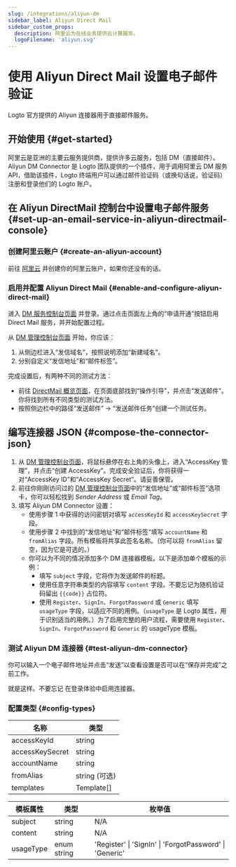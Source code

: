 ```yaml
---
slug: /integrations/aliyun-dm
sidebar_label: Aliyun Direct Mail
sidebar_custom_props:
  description: 阿里云为在线业务提供云计算服务。
  logoFilename: 'aliyun.svg'
---
```



# 使用 Aliyun Direct Mail 设置电子邮件验证

Logto 官方提供的 Aliyun 连接器用于直接邮件服务。

<GuideTip />

## 开始使用 \{#get-started}

阿里云是亚洲的主要云服务提供商，提供许多云服务，包括 DM（直接邮件）。Aliyun DM Connector 是 Logto 团队提供的一个插件，用于调用阿里云 DM 服务 API，借助该插件，Logto 终端用户可以通过邮件验证码（或换句话说，验证码）注册和登录他们的 Logto 账户。

## 在 Aliyun DirectMail 控制台中设置电子邮件服务 \{#set-up-an-email-service-in-aliyun-directmail-console}

### 创建阿里云账户 \{#create-an-aliyun-account}

前往 [阿里云](https://aliyun.com/) 并创建你的阿里云账户，如果你还没有的话。

### 启用并配置 Aliyun Direct Mail \{#enable-and-configure-aliyun-direct-mail}

进入 [DM 服务控制台页面](https://www.aliyun.com/product/directmail) 并登录。通过点击页面左上角的“申请开通”按钮启用 Direct Mail 服务，并开始配置过程。

从 [DM 管理控制台页面](https://dm.console.aliyun.com/) 开始，你应该：

1. 从侧边栏进入“发信域名”，按照说明添加“新建域名”。
2. 分别自定义“发信地址”和“邮件标签”。

完成设置后，有两种不同的测试方法：

- 前往 [DirectMail 概览页面](https://dm.console.aliyun.com/)，在页面底部找到“操作引导”，并点击“发送邮件”。你将找到所有不同类型的测试方法。
- 按照侧边栏中的路径“发送邮件” -> “发送邮件任务”创建一个测试任务。

## 编写连接器 JSON \{#compose-the-connector-json}

1. 从 [DM 管理控制台页面](https://dm.console.aliyun.com/)，将鼠标悬停在右上角的头像上，进入“AccessKey 管理”，并点击“创建 AccessKey”。完成安全验证后，你将获得一对“AccessKey ID”和“AccessKey Secret”。请妥善保管。
2. 前往你刚刚访问过的 [DM 管理控制台页面](https://dm.console.aliyun.com/)中的“发信地址”或“邮件标签”选项卡，你可以轻松找到 _Sender Address_ 或 _Email Tag_。
3. 填写 Aliyun DM Connector 设置：
   - 使用步骤 1 中获得的访问密钥对填写 `accessKeyId` 和 `accessKeySecret` 字段。
   - 使用步骤 2 中找到的“发信地址”和“邮件标签”填写 `accountName` 和 `fromAlias` 字段。所有模板将共享此签名名称。（你可以将 `fromAlias` 留空，因为它是可选的。）
   - 你可以为不同的情况添加多个 DM 连接器模板。以下是添加单个模板的示例：
     - 填写 `subject` 字段，它将作为发送邮件的标题。
     - 使用任意字符串类型的内容填写 `content` 字段。不要忘记为随机验证码留出 `{{code}}` 占位符。
     - 使用 `Register`、`SignIn`、`ForgotPassword` 或 `Generic` 填写 `usageType` 字段，以适应不同的用例。（`usageType` 是 Logto 属性，用于识别适当的用例。）为了启用完整的用户流程，需要使用 `Register`、`SignIn`、`ForgotPassword` 和 `Generic` 的 usageType 模板。

### 测试 Aliyun DM 连接器 \{#test-aliyun-dm-connector}

你可以输入一个电子邮件地址并点击“发送”以查看设置是否可以在“保存并完成”之前工作。

就是这样。不要忘记 <MainSiteUrl href="/connectors/email-connectors/#enable-email-address-for-end-user-flows">在登录体验中启用连接器</MainSiteUrl>。

### 配置类型 \{#config-types}

| 名称            | 类型          |
| --------------- | ------------- |
| accessKeyId     | string        |
| accessKeySecret | string        |
| accountName     | string        |
| fromAlias       | string (可选) |
| templates       | Template[]    |

| 模板属性  | 类型        | 枚举值                                                  |
| --------- | ----------- | ------------------------------------------------------- |
| subject   | string      | N/A                                                     |
| content   | string      | N/A                                                     |
| usageType | enum string | 'Register' \| 'SignIn' \| 'ForgotPassword' \| 'Generic' |
